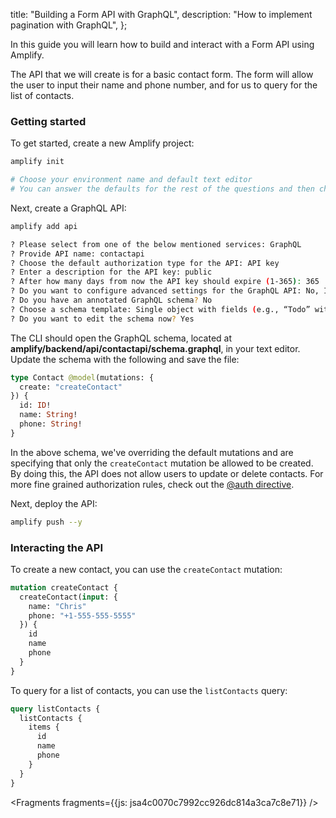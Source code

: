   title: "Building a Form API with GraphQL",
  description: "How to implement pagination with GraphQL",
};



In this guide you will learn how to build and interact with a Form API using Amplify.

The API that we will create is for a basic contact form. The form will allow the user to input their name and phone number, and for us to query for the list of contacts.

### Getting started

To get started, create a new Amplify project:

```sh
amplify init

# Choose your environment name and default text editor
# You can answer the defaults for the rest of the questions and then choose the AWS profile you'd like to use for this project.
```

Next, create a GraphQL API:

```sh
amplify add api

? Please select from one of the below mentioned services: GraphQL
? Provide API name: contactapi
? Choose the default authorization type for the API: API key
? Enter a description for the API key: public
? After how many days from now the API key should expire (1-365): 365
? Do you want to configure advanced settings for the GraphQL API: No, I am done.
? Do you have an annotated GraphQL schema? No
? Choose a schema template: Single object with fields (e.g., “Todo” with ID, name, description)
? Do you want to edit the schema now? Yes
```

The CLI should open the GraphQL schema, located at __amplify/backend/api/contactapi/schema.graphql__, in your text editor. Update the schema with the following and save the file:

```graphql
type Contact @model(mutations: {
  create: "createContact"
}) {
  id: ID!
  name: String!
  phone: String!
}
```

<Callout>

In the above schema, we've overriding the default mutations and are specifying that only the `createContact` mutation be allowed to be created. By doing this, the API does not allow users to update or delete contacts. For more fine grained authorization rules, check out the [@auth directive](/cli/graphql-transformer/auth).

</Callout>

Next, deploy the API:

```sh
amplify push --y
```

### Interacting the API

To create a new contact, you can use the `createContact` mutation:

```graphql
mutation createContact {
  createContact(input: {
    name: "Chris"
    phone: "+1-555-555-5555"
  }) {
    id
    name
    phone
  }
}
```

To query for a list of contacts, you can use the `listContacts` query:

```graphql
query listContacts {
  listContacts {
    items {
      id
      name
      phone
    }
  }
}
```




<Fragments fragments={{js: jsa4c0070c7992cc926dc814a3ca7c8e71}} />
